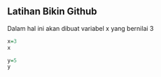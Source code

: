 ## Latihan Bikin Github

Dalam hal ini akan dibuat variabel x yang bernilai 3
```r
x=3
x
```
```r
y=5
y
```

